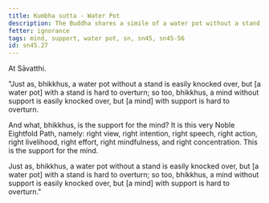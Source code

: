 ```yaml
---
title: Kumbha sutta - Water Pot
description: The Buddha shares a simile of a water pot without a stand being easily knocked over, and likens it to a mind without support.
fetter: ignorance
tags: mind, support, water pot, sn, sn45, sn45-56
id: sn45.27
---
```


At Sāvatthi.

"Just as, bhikkhus, a water pot without a stand is easily knocked over, but [a water pot] with a stand is hard to overturn; so too, bhikkhus, a mind without support is easily knocked over, but [a mind] with support is hard to overturn.

And what, bhikkhus, is the support for the mind? It is this very Noble Eightfold Path, namely: right view, right intention, right speech, right action, right livelihood, right effort, right mindfulness, and right concentration. This is the support for the mind.

Just as, bhikkhus, a water pot without a stand is easily knocked over, but [a water pot] with a stand is hard to overturn; so too, bhikkhus, a mind without support is easily knocked over, but [a mind] with support is hard to overturn."